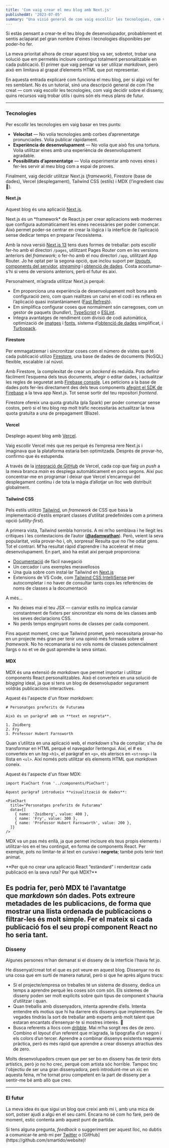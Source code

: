 ```yaml
---
title: 'Com vaig crear el meu blog amb Next.js'
publishedAt: '2023-07-05'
summary: "Una visió general de com vaig escollir les tecnologies, com vaig prendre decisions de disseny i quins recursos vaig trobar útils."
---
```


Si estàs pensant a crear-te el teu blog de desenvolupador, probablement et sentis aclaparat pel gran nombre d'eines i tecnologies disponibles per poder-ho fer.

La meva prioritat alhora de crear aquest blog va ser, sobretot, trobar una solució que em permetés incloure <GradientText from="from-amber-300" via="via-purple-500" to="to-red-500">contingut totalment personalitzable</GradientText> en cada publicació. El primer que vaig pensar va ser utilizar *markdown*, però això em limitava al grapat d’elements HTML que pot representar.

En aquesta entrada explicaré com funciona el meu blog, per si algú vol fer res semblant. No és un tutorial, sinó una descripció general de com l’he creat — com vaig escollir les tecnologies, com vaig decidir sobre el disseny, quins recursos vaig trobar útils i quins són els meus plans de futur.

---

### Tecnologies

Per escollir les tecnologies em vaig basar en tres punts:

- **Velocitat** — No volia tecnologies amb corbes d’aprenentatge pronunciades. Volia publicar ràpidament.
- **Experiència de desenvolupament** — No volia que això fos una tortura. Volia utilitzar eines amb una experiència de desenvolupament agradable.
- **Possibilitats d’aprenentatge** — Volia experimentar amb noves eines i fer-les servir al meu blog com a espai de proves.

Finalment, vaig decidir utilitzar Next.js (*framework*), Firestore (base de dades), Vercel (desplegament), Tailwind CSS (estils) i MDX (l’ingredient clau 🔑).

#### Next.js

Aquest blog és una aplicació [Next.js](https://nextjs.org/).

<Callout>
  Next.js és un *framework* de React.js per crear aplicacions web modernes que configura automàticament les eines necessàries per poder començar. Això permet poder-se centrar en crear la lògica i la interfície de l’aplicació sense dedicar temps en preparar l’ecosistema.
</Callout>

Amb la nova versió [Next.js 13](https://nextjs.org/blog/next-13) tens dues formes de treballar: pots escollir fer-ho amb el directori `/pages`, utilitzant Pages Router com en les versions anteriors del *framework*; o fer-ho amb el nou directori `/app`, utilitzant App Router. Jo he optat per la segona opció, que inclou suport per [*layouts*](https://nextjs.org/blog/next-13#layouts), [components del servidor](https://nextjs.org/blog/next-13#server-components), [*streaming*](https://nextjs.org/blog/next-13#streaming) i [obtenció de dades](https://nextjs.org/blog/next-13#data-fetching). Costa acostumar-s’hi si vens de versions anteriors, però el futur és així.

Personalment, m’agrada utilitzar Next.js perquè:

- Em proporciona una experiència de desenvolupament molt bona amb configuració zero, com quan realitzes un canvi en el codi i es reflexa en l’aplicació quasi instantàniament ([Fast Refresh](https://nextjs.org/docs/architecture/fast-refresh)).
- Em simplifica configurar coses que normalment són carregoses, com un gestor de paquets (*bundler*), [TypeScript](https://nextjs.org/docs/app/building-your-application/configuring/typescript) o [ESLint](https://nextjs.org/docs/app/building-your-application/configuring/eslint).
- Integra avantatges de rendiment com divisió de codi automàtica, optimizació de [imatges](https://nextjs.org/docs/app/building-your-application/optimizing/images) i [fonts](https://nextjs.org/docs/app/building-your-application/optimizing/fonts), sistema d’[obtenció de dades](https://nextjs.org/docs/app/building-your-application/data-fetching/fetching) simplificat, i [Turbopack](https://nextjs.org/docs/architecture/turbopack).

#### Firestore

Per emmagatzemar i sincronitzar coses com el número de vistes que té cada publicació utilizo [Firestore](https://firebase.google.com/docs/firestore?hl=es-419), una base de dades de documents (NoSQL) flexible, escalable i al núvol.

Amb Firestore, la complexitat de crear un *backend* és reduïda. Pots definir fàcilment l’esquema dels teus documents, afegir o editar dades, i actualitzar les regles de seguretat amb [Firebase console](https://firebase.google.com/docs/firestore/using-console?hl=es-419). Les peticions a la base de dades pots fer-les directament des dels teus components [afegint el SDK de Firebase](https://firebase.google.com/docs/firestore/quickstart?hl=es-419) a la teva app Next.js. Tot sense sortir del teu repositori *frontend*.

<Callout>
  Firestore ofereix una quota gratuïta (pla Spark) per poder començar sense costos, però si el teu blog rep molt tràfic necessitaràs actualitzar la teva quota gratuïta a una de prepagament (Blaze).
</Callout>

#### Vercel

Desplego aquest blog amb [Vercel](https://vercel.com/).

Vaig escollir Vercel més que res perquè és l’empresa rere Next.js i imaginava que la plataforma estaria ben optimitzada. Després de provar-ho, confirmo que és estupenda.

A través de la [integració de GitHub](https://vercel.com/docs/concepts/deployments/git/vercel-for-github) de Vercel, cada cop que faig un *push* a la meva branca *main* es desplega automàticament en pocs segons. Així puc concentrar-me en programar i deixar que Vercel s’encarregui del desplegament continu i de tota la màgia d’allotjar un lloc web distribuït globalment.

#### Tailwind CSS

Pels estils utilitzo [Tailwind](https://tailwindcss.com/), un *framework* de CSS que basa la implementació d’estils emprant classes d’utilitat predefinides com a primera opció (*utility-first*).

A primera vista, Tailwind sembla horrorós. A mi m’ho semblava i he llegit les crítiques i les contestacions de l’autor (**[@adamwathan](https://twitter.com/adamwathan)**). Però, veient la seva popularitat, volia provar-ho i, oh, sorpresa! Resulta que no l’he odiat gens. Tot el contrari. M’ha resultat ràpid d’aprendre i ha accelerat el meu desenvolupament. En part, això ha estat així perquè proporciona:

- [Documentació](https://tailwindcss.com/docs/installation) de fàcil navegació
- Un cercador i uns exemples meravellosos
- Una guía sobre com instal·lar Tailwind en [Next.js](https://tailwindcss.com/docs/guides/nextjs)
- Extensions de VS Code, com [Tailwind CSS IntelliSense](https://marketplace.visualstudio.com/items?itemName=bradlc.vscode-tailwindcss) per autocompletar i no haver de consultar tants cops les referències de noms de classes a la documentació

A més…

- No deixes mai el teu JSX — canviar estils no implica canviar constantment de fixters per sincronitzar els noms de les classes amb les seves declaracions CSS.
- No perds temps enginyant noms de classes per cada component.

Fins aquest moment, crec que Tailwind promet, però necessitaria provar-ho en un projecte més gran per tenir una opinió més formada sobre el *framework*. No ho recomanaria si no vols noms de classes potencialment llargs o no et ve de gust aprendre la seva sintaxi.

#### MDX

MDX és una extensió de *markdown* que permet importar i utilitzar components React personalitzables. Això el converteix en una solució de *blogging* ideal, ja que si tens un blog de desenvolupador segurament voldràs publicacions interactives.

Aquest és l'aspecte d'un fitxer *markdown*:

```MDX showLineNumbers
# Personatges preferits de Futurama

Això és un paràgraf amb un **text en negreta**.

1. Zoidberg
2. Fry
3. Professor Hubert Farnsworth
```

Quan s’utilitza en una aplicació web, el *markdown* s’ha de compilar; s’ha de transformar en HTML perquè el navegador l’entengui. Així, el *#* es converteix en un *tag* `<h1>`, el paràgraf en `<p>`, els ateriscs en `<strong>` i la llista en `<ul>`. Així només pots utilitzar els elements HTML que *markdown* coneix.

Aquest és l'aspecte d'un fitxer MDX:

```MDX showLineNumbers
import PieChart from '../components/PieChart';

Aquest paràgraf introdueix **visualització de dades**:

<PieChart
  title="Personatges preferits de Futurama"
  data={[
    { name: 'Zoidberg', value: 400 },
    { name: 'Fry', value: 300 },
    { name: 'Professor Hubert Farnsworth', value: 200 },
  ]}
/>
```

MDX va un pas més enllà, ja que permet incloure els teus propis elements i utilitzar-los en el teu contingut, en forma de components React. Per exemple, pots no limitar-te al text en *cursiva* i **negreta**; també pots tenir <GradientText from="from-amber-300" via="via-red-500" to="to-amber-300">text animat</GradientText>.

<Callout emoji="💡">
  **Per què no crear una aplicació React “estàndard” i renderitzar cada publicació en la seva ruta? Per què MDX?**

  Es podria fer, però MDX té l’avantatge que *markdown* són dades. Pots extreure metadades de les publicacions, de forma que mostrar una llista ordenada de publicacions o filtrar-les és molt simple. Fer el mateix si cada publicació fos el seu propi component React no ho seria tant.  
</Callout>
---

### Disseny

Algunes persones m’han demanat si el disseny de la interfície l’havia fet jo.

He dissenyat/creat tot el que es pot veure en aquest blog. Dissenyar no és una cosa que em surti de manera natural, però sí que he après alguns trucs:

- Si el projecte/empresa on treballes té un sistema de disseny, dedica un temps a aprendre perquè les coses són com són. Els sistemes de disseny poden ser molt explícits sobre quin tipus de component s’hauria d’utilitzar i quan.
- Quan treballis amb dissenyadors, intenta aprendre d’ells. Intenta entendre els motius que hi ha darrere els dissenys que implementes. De vegades tindràs la sort de treballar amb experts amb molt talent que estaran encantats d’ensenyar-te si mostres interès. 🌈
- Busca referents a llocs com [dribble](https://dribbble.com/). Mai m’ha sorgit res des de zero. Combino el *layout* d’un referent que m’agrada, la tipografia d’un segon i els colors d’un tercer. Aprendre a combinar dissenys existents requereix pràctica, però és més ràpid que aprendre a crear dissenys atractius des de zero.

Molts desenvolupadors creuen que per ser bo en disseny has de tenir dots artístics, però jo no ho crec, perquè com artista sóc horrible. Tampoc tinc l'objectiu de ser una gran dissenyadora, però introduint-me un xic en aquesta feina, m'he tornat prou competent en la part de disseny per a sentir-me bé amb allò que creo.

---

### El futur

La meva idea és que sigui un blog que creixi amb mi i, amb una mica de sort, potser ajudi a algú en el seu camí. Encara no sé com ho faré, però de moment, estic contenta amb aquest punt de partida.

Si tens alguna pregunta, *feedback* o suggeriment per aquest lloc, no dubtis a comunicar-te amb mi per [Twitter](https://twitter.com/smartido_) o [GitHub](https://github.com/smartido/website)!
